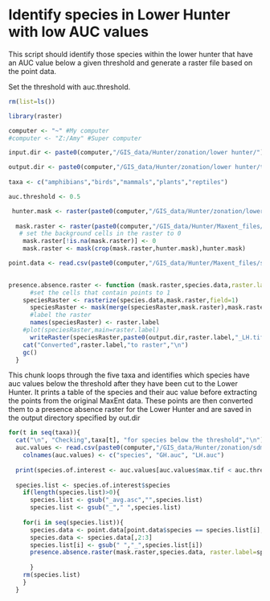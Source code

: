 Identify species in Lower Hunter with low AUC values
========================================================

This script should identify those species within the lower hunter that have an AUC value below a given threshold and generate a raster file based on the point data.

Set the threshold with auc.threshold.


```r
rm(list=ls())

library(raster)

computer <- "~" #My computer
#computer <- "Z:/Amy" #Super computer

input.dir <- paste0(computer,"/GIS_data/Hunter/zonation/lower hunter/")

output.dir <- paste0(computer,"/GIS_data/Hunter/zonation/lower hunter/tifs for species with low auc values/")
  
taxa <- c("amphibians","birds","mammals","plants","reptiles")

auc.threshold <- 0.5

 hunter.mask <- raster(paste0(computer,"/GIS_data/Hunter/zonation/lower hunter/output_lower.hunter_all.rank.asc"))
  
  mask.raster <- raster(paste0(computer,"/GIS_data/Hunter/Maxent_files/ghm_environmental_data/standardised_rasters/final_vegetation.asc"))
   # set the background cells in the raster to 0
    mask.raster[!is.na(mask.raster)] <- 0
    mask.raster <- mask(crop(mask.raster,hunter.mask),hunter.mask)

point.data <- read.csv(paste0(computer,"/GIS_data/Hunter/Maxent_files/species_data/maxent.data_ALA.NSW.csv"))
  

```

```r

presence.absence.raster <- function (mask.raster,species.data,raster.label="") {
      #set the cells that contain points to 1
    speciesRaster <- rasterize(species.data,mask.raster,field=1)
      speciesRaster <- mask(merge(speciesRaster,mask.raster),mask.raster)
      #label the raster
      names(speciesRaster) <- raster.label
    #plot(speciesRaster,main=raster.label)
      writeRaster(speciesRaster,paste0(output.dir,raster.label,"_LH.tif"), format="GTiff",overwrite=T)
    cat("Converted",raster.label,"to raster","\n")
    gc()
  }

```

This chunk loops through the five taxa and identifies which species have auc values below the threshold after they have been cut to the Lower Hunter.  It prints a table of the species and their auc value before extracting the points from the original MaxEnt data.  These points are then converted them to a presence absence raster for the Lower Hunter and are saved in the output directory specified by out.dir


```r

for(t in seq(taxa)){
  cat("\n", "Checking",taxa[t], "for species below the threshold","\n")
  auc.values <- read.csv(paste0(computer,"/GIS_data/Hunter/zonation/sdm_max_values_",taxa[t],".csv"))
    colnames(auc.values) <- c("species", "GH.auc", "LH.auc")
  
  print(species.of.interest <- auc.values[auc.values$max.tif < auc.threshold,])
  
  species.list <- species.of.interest$species
    if(length(species.list)>0){
      species.list <- gsub("_avg.asc","",species.list)
      species.list <- gsub("_"," ",species.list)
     
    for(i in seq(species.list)){
      species.data <- point.data[point.data$species == species.list[i],]
      species.data <- species.data[,2:3]
      species.list[i] <- gsub(" ","_",species.list[i])
      presence.absence.raster(mask.raster,species.data, raster.label=species.list[i])
      
      }
    rm(species.list)  
    }
  }



```

